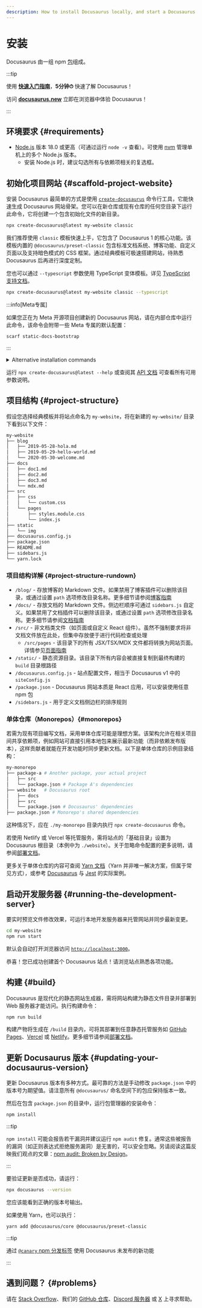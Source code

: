 ```yaml
---
description: How to install Docusaurus locally, and start a Docusaurus site in no time.
---
```


# 安装


Docusaurus 由一组 npm [包](https://github.com/facebook/docusaurus/tree/main/packages)组成。

:::tip

使用 **[快速入门指南](introduction.mdx#fast-track)**，**5分钟⏱** 快速了解 Docusaurus！

访问 **[docusaurus.new](https://docusaurus.new)** 立即在浏览器中体验 Docusaurus！

:::

## 环境要求 {#requirements}

- [Node.js](https://nodejs.org/en/download/) 版本 18.0 或更高（可通过运行 `node -v` 查看）。可使用 [nvm](https://github.com/nvm-sh/nvm) 管理单机上的多个 Node.js 版本。
  - 安装 Node.js 时，建议勾选所有与依赖项相关的复选框。

## 初始化项目网站 {#scaffold-project-website}

安装 Docusaurus 最简单的方式是使用 [`create-docusaurus`](./api/misc/create-docusaurus.mdx) 命令行工具，它能快速生成 Docusaurus 网站骨架。您可以在新仓库或现有仓库的任何空目录下运行此命令，它将创建一个包含初始化文件的新目录。

```bash
npx create-docusaurus@latest my-website classic
```

我们推荐使用 `classic` 模板快速上手，它包含了 Docusaurus 1 的核心功能。该模板内置的 `@docusaurus/preset-classic` 包含标准文档系统、博客功能、自定义页面以及支持暗色模式的 CSS 框架。通过经典模板可极速搭建网站，待熟悉 Docusaurus 后再进行深度定制。

您也可以通过 `--typescript` 参数使用 TypeScript 变体模板。详见 [TypeScript 支持文档](./typescript-support.mdx)。

```bash
npx create-docusaurus@latest my-website classic --typescript
```

:::info[Meta专属]

如果您正在为 Meta 开源项目创建新的 Docusaurus 网站，请在内部仓库中运行此命令，该命令会附带一些 Meta 专属的默认配置：

```bash
scarf static-docs-bootstrap
```

:::

<details>
  <summary>Alternative installation commands</summary>

You can also initialize a new project using your preferred project manager:

```bash npm2yarn
npm init docusaurus
```

</details>

运行 `npx create-docusaurus@latest --help` 或查阅其 [API 文档](./api/misc/create-docusaurus.mdx) 可查看所有可用参数说明。

## 项目结构 {#project-structure}

假设您选择经典模板并将站点命名为 `my-website`，将在新建的 `my-website/` 目录下看到以下文件：

```bash
my-website
├── blog
│   ├── 2019-05-28-hola.md
│   ├── 2019-05-29-hello-world.md
│   └── 2020-05-30-welcome.md
├── docs
│   ├── doc1.md
│   ├── doc2.md
│   ├── doc3.md
│   └── mdx.md
├── src
│   ├── css
│   │   └── custom.css
│   └── pages
│       ├── styles.module.css
│       └── index.js
├── static
│   └── img
├── docusaurus.config.js
├── package.json
├── README.md
├── sidebars.js
└── yarn.lock
```

### 项目结构详解 {#project-structure-rundown}

- `/blog/` - 存放博客的 Markdown 文件。如果禁用了博客插件可以删除该目录，或通过设置 `path` 选项修改目录名称。更多细节请参阅[博客指南](blog.mdx)
- `/docs/` - 存放文档的 Markdown 文件。侧边栏顺序可通过 `sidebars.js` 自定义。如果禁用了文档插件可以删除该目录，或通过设置 `path` 选项修改目录名称。更多细节请参阅[文档指南](./guides/docs/docs-introduction.mdx)
- `/src/` - 非文档类文件（如页面或自定义 React 组件）。虽然不强制要求将非文档文件放在此处，但集中存放便于进行代码检查或处理
  - `/src/pages` - 该目录下的所有 JSX/TSX/MDX 文件都将转换为网站页面。详情参见[页面指南](guides/creating-pages.mdx)
- `/static/` - 静态资源目录。该目录下所有内容会被直接复制到最终构建的 `build` 目录根路径
- `/docusaurus.config.js` - 站点配置文件，相当于 Docusaurus v1 中的 `siteConfig.js`
- `/package.json` - Docusaurus 网站本质是 React 应用，可以安装使用任意 npm 包
- `/sidebars.js` - 用于定义文档侧边栏的排序规则

### 单体仓库（Monorepos）{#monorepos}

若需为现有项目编写文档，采用单体仓库可能是理想方案。该架构允许在相关项目间共享依赖项，例如网站可直接引用本地包来展示最新功能（而非依赖发布版本），这样贡献者就能在开发功能时同步更新文档。以下是单体仓库的示例目录结构：

```bash
my-monorepo
├── package-a # Another package, your actual project
│   ├── src
│   └── package.json # Package A's dependencies
├── website   # Docusaurus root
│   ├── docs
│   ├── src
│   └── package.json # Docusaurus' dependencies
├── package.json # Monorepo's shared dependencies
```

这种情况下，应在 `./my-monorepo` 目录内执行 `npx create-docusaurus` 命令。

若使用 Netlify 或 Vercel 等托管服务，需将站点的「基础目录」设置为 Docusaurus 根目录（本例中为 `./website`）。关于忽略命令配置的更多说明，请参阅[部署文档](./deployment.mdx#deploying-to-netlify)。

更多关于单体仓库的内容可查阅 [Yarn 文档](https://yarnpkg.com/features/workspaces)（Yarn 并非唯一解决方案，但属于常见方式），或参考 [Docusaurus](https://github.com/facebook/docusaurus) 与 [Jest](https://github.com/facebook/jest) 的实际案例。

## 启动开发服务器 {#running-the-development-server}

要实时预览文件修改效果，可运行本地开发服务器来托管网站并同步最新变更。

```bash npm2yarn
cd my-website
npm run start
```

默认会自动打开浏览器访问 [`http://localhost:3000`](http://localhost:3000)。

恭喜！您已成功创建首个 Docusaurus 站点！请浏览站点熟悉各项功能。

## 构建 {#build}

Docusaurus 是现代化的静态网站生成器，需将网站构建为静态文件目录并部署到 Web 服务器才能访问。执行构建命令：

```bash npm2yarn
npm run build
```

构建产物将生成在 `/build` 目录内，可将其部署到任意静态托管服务如 [GitHub Pages](https://pages.github.com/)、[Vercel](https://vercel.com/) 或 [Netlify](https://www.netlify.com/)。更多细节请参阅[部署文档](deployment.mdx)。

## 更新 Docusaurus 版本 {#updating-your-docusaurus-version}

更新 Docusaurus 版本有多种方式。最可靠的方法是手动修改 `package.json` 中的版本号为期望值。请注意所有 `@docusaurus/` 命名空间下的包应保持版本一致。


<UpgradeGuide />

然后在包含 `package.json` 的目录中，运行包管理器的安装命令：

```bash npm2yarn
npm install
```

:::tip

`npm install` 可能会报告若干漏洞并建议运行 `npm audit` 修复。通常这些被报告的漏洞（如正则表达式拒绝服务漏洞）是无害的，可以安全忽略。另请阅读这篇反映我们观点的文章：[npm audit: Broken by Design](https://overreacted.io/npm-audit-broken-by-design/)。

:::

要验证更新是否成功，请运行：

```bash
npx docusaurus --version
```

您应该能看到正确的版本号输出。

如果使用 Yarn，也可以执行：

```bash
yarn add @docusaurus/core @docusaurus/preset-classic
```

:::tip

通过 [`@canary` npm 分发标签](/community/canary) 使用 Docusaurus 未发布的新功能

:::

## 遇到问题？ {#problems}

请在 [Stack Overflow](https://stackoverflow.com/questions/tagged/docusaurus)、我们的 [GitHub 仓库](https://github.com/facebook/docusaurus)、[Discord 服务器](https://discordapp.com/invite/docusaurus) 或 [X](https://x.com/docusaurus) 上寻求帮助。
